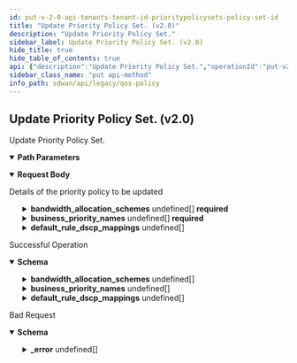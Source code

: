```yaml
---
id: put-v-2-0-api-tenants-tenant-id-prioritypolicysets-policy-set-id
title: "Update Priority Policy Set. (v2.0)"
description: "Update Priority Policy Set."
sidebar_label: Update Priority Policy Set. (v2.0)
hide_title: true
hide_table_of_contents: true
api: {"description":"Update Priority Policy Set.","operationId":"put-v2.0-api-tenants-tenant_id-prioritypolicysets-policy_set_id","parameters":[{"description":"Tenant Id","in":"path","name":"tenant_id","required":true,"schema":{"description":"Tenant Id","type":"string"}},{"description":"Policy Set id","in":"path","name":"policy_set_id","required":true,"schema":{"description":"Policy Set Id","type":"string"}}],"requestBody":{"content":{"application/json":{"schema":{"properties":{"bandwidth_allocation_schemes":{"description":"Bandwidth Allocation Schemes: Required(error = BANDWIDTH_ALLOCATION_SCHEME_REQD: Please provide Bandwidth Allocation scheme for set.) Size(max = 4, error = BANDWIDTH_ALLOCATION_SCHEME_LIST_SIZE_EXCEEDED: Bandwidth Allocation scheme list exceeds the limit of 4., min = 0) Valid ","items":{"properties":{"bandwidth_range":{"description":"Bandwidth Range","properties":{"high":{"description":"High","format":"double","type":"number"},"low":{"description":"Low","format":"double","type":"number"}}},"business_priorities":{"description":"Business Priorities","items":{"properties":{"bandwidth_allocation":{"description":"Bandwidth Allocation","format":"double","type":"number"},"bandwidth_split_per_type":{"description":"Bandwidth Split Per Type","properties":{"bulk":{"description":"Bulk","format":"double","type":"number"},"rt_audio":{"description":"Rt Audio","format":"double","type":"number"},"rt_video":{"description":"Rt Video","format":"double","type":"number"},"transactional":{"description":"Transactional","format":"double","type":"number"}}},"priority_number":{"description":"Priority Number","format":"int32","type":"integer"}}},"type":"array"}}},"type":"array"},"business_priority_names":{"description":"Business Priority Names: Required(error = BUSINESS_PRIORITY_NAMES_REQD: Business priority names required.) Size(max = 4, error = BUSINESS_PRIORITY_NAME_LIST_SIZE_EXCEEDED: Business priority name list exceeds the limit of 4., min = 0) Valid ","items":{"properties":{"priority_name":{"description":"Priority Name","type":"string"},"priority_num":{"description":"Priority Num","format":"int32","type":"integer"}}},"type":"array"},"clone_from":{"description":"Clone From: Digits(fraction = 0, integer = 20, INVALID_CLONE_FROM) ","type":"string"},"default_rule_dscp_mappings":{"description":"Default Rule Dscp Mappings: Valid Size(max = 16, message = INVALID_DSCP_MAPPINGS, min = 0) ","items":{"properties":{"dscp":{"description":"Dscp","items":{"description":"Dscp","type":"integer"},"type":"array"},"priority_number":{"description":"Priority Number","format":"int32","type":"integer"},"transfer_type":{"description":"Transfer Type","enum":["RT_AUDIO","RT_VIDEO","TRANSACTIONAL","BULK"],"type":"string"}}},"type":"array"},"defaultrule_policyset":{"description":"Defaultrule Policyset","type":"boolean"},"description":{"description":"Description: Size(max = 256, error = DESCRIPTION_EXCEEDS_LIMIT: Description length exceeds limit, min = 0) ","type":"string"},"id":{"description":"Id","type":"string"},"name":{"description":"Name: Required(error = NAME_REQD: Please provide resource name.) Size(max = 128, error = NAME_EXCEEDS_LIMIT: Name of the resource exceeds limit., min = 0) ","type":"string"},"tags":{"description":"Tags: ListString(allowDuplicate = false, allowEmpty = true, allowNull = true, length = 128, listMaxSize = 10, error = INVALID_TAG: Maximum 10 Unique tags of length 1024 each are allowed, noTrim = false, regex = [^,\\\\s]+, required = false) ","items":{"description":"Tags","type":"string"},"type":"array"},"template":{"description":"Template","type":"boolean"}},"required":["business_priority_names","bandwidth_allocation_schemes","name"]}}},"description":"Details of the priority policy to be updated"},"responses":{"200":{"content":{"application/json":{"schema":{"properties":{"bandwidth_allocation_schemes":{"description":"Bandwidth Allocation Schemes: Required(error = BANDWIDTH_ALLOCATION_SCHEME_REQD: Please provide Bandwidth Allocation scheme for set.) Size(max = 4, error = BANDWIDTH_ALLOCATION_SCHEME_LIST_SIZE_EXCEEDED: Bandwidth Allocation scheme list exceeds the limit of 4., min = 0) Valid ","items":{"properties":{"bandwidth_range":{"description":"Bandwidth Range","properties":{"high":{"description":"High","format":"double","type":"number"},"low":{"description":"Low","format":"double","type":"number"}}},"business_priorities":{"description":"Business Priorities","items":{"properties":{"bandwidth_allocation":{"description":"Bandwidth Allocation","format":"double","type":"number"},"bandwidth_split_per_type":{"description":"Bandwidth Split Per Type","properties":{"bulk":{"description":"Bulk","format":"double","type":"number"},"rt_audio":{"description":"Rt Audio","format":"double","type":"number"},"rt_video":{"description":"Rt Video","format":"double","type":"number"},"transactional":{"description":"Transactional","format":"double","type":"number"}}},"priority_number":{"description":"Priority Number","format":"int32","type":"integer"}}},"type":"array"}}},"type":"array"},"business_priority_names":{"description":"Business Priority Names: Required(error = BUSINESS_PRIORITY_NAMES_REQD: Business priority names required.) Size(max = 4, error = BUSINESS_PRIORITY_NAME_LIST_SIZE_EXCEEDED: Business priority name list exceeds the limit of 4., min = 0) Valid ","items":{"properties":{"priority_name":{"description":"Priority Name","type":"string"},"priority_num":{"description":"Priority Num","format":"int32","type":"integer"}}},"type":"array"},"clone_from":{"description":"Clone From: Digits(fraction = 0, integer = 20, INVALID_CLONE_FROM) ","type":"string"},"default_rule_dscp_mappings":{"description":"Default Rule Dscp Mappings: Valid Size(max = 16, message = INVALID_DSCP_MAPPINGS, min = 0) ","items":{"properties":{"dscp":{"description":"Dscp","items":{"description":"Dscp","type":"integer"},"type":"array"},"priority_number":{"description":"Priority Number","format":"int32","type":"integer"},"transfer_type":{"description":"Transfer Type","enum":["RT_AUDIO","RT_VIDEO","TRANSACTIONAL","BULK"],"type":"string"}}},"type":"array"},"defaultrule_policyset":{"description":"Defaultrule Policyset","type":"boolean"},"description":{"description":"Description: Size(max = 256, error = DESCRIPTION_EXCEEDS_LIMIT: Description length exceeds limit, min = 0) ","type":"string"},"id":{"description":"Id","type":"string"},"name":{"description":"Name: Required(error = NAME_REQD: Please provide resource name.) Size(max = 128, error = NAME_EXCEEDS_LIMIT: Name of the resource exceeds limit., min = 0) ","type":"string"},"tags":{"description":"Tags: ListString(allowDuplicate = false, allowEmpty = true, allowNull = true, length = 128, listMaxSize = 10, error = INVALID_TAG: Maximum 10 Unique tags of length 1024 each are allowed, noTrim = false, regex = [^,\\\\s]+, required = false) ","items":{"description":"Tags","type":"string"},"type":"array"},"template":{"description":"Template","type":"boolean"}},"required":["business_priority_names","bandwidth_allocation_schemes","name"]}}},"description":"Successful Operation"},"400":{"content":{"application/json":{"example":{"value":{"_error":[{"code":"INVALID_JSON_EXTRA_ATTRIBUTE"},{"code":"INVALID_JSON_COMMON_ATTR_MISMATCH"},{"code":"READONLY_CLONE_FROM"},{"code":"READONLY_DEFAULTRULE_POLICYSET_FLAG"},{"code":"BANDWIDTH_ALLOCATION_SCHEME_REQD"},{"code":"BANDWIDTH_ALLOCATION_SCHEME_LIST_SIZE_EXCEEDED"},{"code":"BUSINESS_PRIORITY_NAMES_REQD"},{"code":"BUSINESS_PRIORITY_NAME_LIST_SIZE_EXCEEDED"},{"code":"INVALID_DSCP_MAPPINGS"},{"code":"INVALID_PRIORITY_NUMBER"},{"code":"INVALID_DSCP_VALUE"},{"code":"DUPLICATE_DSCP_VALUE"},{"code":"BUSINESS_PRIORITY_NAME_REQD"},{"code":"BUSINESS_PRIORITY_NUMBER_REQD"},{"code":"BUSINESS_PRIORITY_NAME_EXCEEDS_LIMIT"}]}},"schema":{"properties":{"_error":{"items":{"properties":{"code":{"type":"string"},"message":{"type":"string"}}},"type":"array"}}}}},"description":"Bad Request"}},"tags":["QOS Policy"],"method":"put","path":"/v2.0/api/tenants/{tenant_id}/prioritypolicysets/{policy_set_id}","servers":[{"url":"https://api.us.cloudgenix.com"}],"jsonRequestBodyExample":{"bandwidth_allocation_schemes":[{"bandwidth_range":{"high":0,"low":0},"business_priorities":[{"bandwidth_allocation":0,"bandwidth_split_per_type":{"bulk":0,"rt_audio":0,"rt_video":0,"transactional":0},"priority_number":0}]}],"business_priority_names":[{"priority_name":"string","priority_num":0}],"clone_from":"string","default_rule_dscp_mappings":[{"dscp":[0],"priority_number":0,"transfer_type":"RT_AUDIO"}],"defaultrule_policyset":true,"description":"string","id":"string","name":"string","tags":["string"],"template":true},"info":{"contact":{},"description":"List of APIs used to manage the QoS policies.","title":"QOS Policy","version":"Latest"},"postman":{"name":"Update Priority Policy Set. (v2.0)","description":{"content":"Update Priority Policy Set.","type":"text/plain"},"url":{"path":["v2.0","api","tenants",":tenant_id","prioritypolicysets",":policy_set_id"],"host":["{{baseUrl}}"],"query":[],"variable":[{"disabled":false,"description":{"content":"(Required) Tenant Id","type":"text/plain"},"type":"any","value":"","key":"tenant_id"},{"disabled":false,"description":{"content":"(Required) Policy Set id","type":"text/plain"},"type":"any","value":"","key":"policy_set_id"}]},"header":[{"key":"Content-Type","value":"application/json"},{"key":"Accept","value":"application/json"}],"method":"PUT","body":{"mode":"raw","raw":"\"\"","options":{"raw":{"language":"json"}}}}}
sidebar_class_name: "put api-method"
info_path: sdwan/api/legacy/qos-policy
---
```



## Update Priority Policy Set. (v2.0)



Update Priority Policy Set.

<details style={{"marginBottom":"1rem"}} data-collapsed={false} open={true}><summary style={{}}><strong>Path Parameters</strong></summary><div><ul><ParamsItem className={"paramsItem"} param={{"description":"Tenant Id","in":"path","name":"tenant_id","required":true,"schema":{"description":"Tenant Id","type":"string"}}}></ParamsItem><ParamsItem className={"paramsItem"} param={{"description":"Policy Set id","in":"path","name":"policy_set_id","required":true,"schema":{"description":"Policy Set Id","type":"string"}}}></ParamsItem></ul></div></details><MimeTabs><TabItem label={"application/json"} value={"application/json-schema"}><details style={{}} data-collapsed={false} open={true}><summary style={{"textAlign":"left"}}><strong>Request Body</strong></summary><div style={{"textAlign":"left","marginLeft":"1rem"}}><div style={{"marginTop":"1rem","marginBottom":"1rem"}}>

Details of the priority policy to be updated

</div></div><ul style={{"marginLeft":"1rem"}}><SchemaItem collapsible={true} className={"schemaItem"}><details style={{}}><summary style={{}}><strong>bandwidth_allocation_schemes</strong><span style={{"opacity":"0.6"}}> undefined[]</span><strong style={{"fontSize":"var(--ifm-code-font-size)","color":"var(--openapi-required)"}}> required</strong></summary><div style={{"marginLeft":"1rem"}}><div style={{"marginTop":".5rem","marginBottom":".5rem"}}>

Bandwidth Allocation Schemes: Required(error = BANDWIDTH_ALLOCATION_SCHEME_REQD: Please provide Bandwidth Allocation scheme for set.) Size(max = 4, error = BANDWIDTH_ALLOCATION_SCHEME_LIST_SIZE_EXCEEDED: Bandwidth Allocation scheme list exceeds the limit of 4., min = 0) Valid 

</div><SchemaItem collapsible={true} className={"schemaItem"}><details style={{}}><summary style={{}}><strong>bandwidth_range</strong><span style={{"opacity":"0.6"}}> </span></summary><div style={{"marginLeft":"1rem"}}><div style={{"marginTop":".5rem","marginBottom":".5rem"}}>

Bandwidth Range

</div><SchemaItem collapsible={false} name={"high"} required={false} schemaDescription={"High"} schemaName={"double"} qualifierMessage={undefined} defaultValue={undefined}></SchemaItem><SchemaItem collapsible={false} name={"low"} required={false} schemaDescription={"Low"} schemaName={"double"} qualifierMessage={undefined} defaultValue={undefined}></SchemaItem></div></details></SchemaItem><SchemaItem collapsible={true} className={"schemaItem"}><details style={{}}><summary style={{}}><strong>business_priorities</strong><span style={{"opacity":"0.6"}}> undefined[]</span></summary><div style={{"marginLeft":"1rem"}}><div style={{"marginTop":".5rem","marginBottom":".5rem"}}>

Business Priorities

</div><SchemaItem collapsible={false} name={"bandwidth_allocation"} required={false} schemaDescription={"Bandwidth Allocation"} schemaName={"double"} qualifierMessage={undefined} defaultValue={undefined}></SchemaItem><SchemaItem collapsible={true} className={"schemaItem"}><details style={{}}><summary style={{}}><strong>bandwidth_split_per_type</strong><span style={{"opacity":"0.6"}}> </span></summary><div style={{"marginLeft":"1rem"}}><div style={{"marginTop":".5rem","marginBottom":".5rem"}}>

Bandwidth Split Per Type

</div><SchemaItem collapsible={false} name={"bulk"} required={false} schemaDescription={"Bulk"} schemaName={"double"} qualifierMessage={undefined} defaultValue={undefined}></SchemaItem><SchemaItem collapsible={false} name={"rt_audio"} required={false} schemaDescription={"Rt Audio"} schemaName={"double"} qualifierMessage={undefined} defaultValue={undefined}></SchemaItem><SchemaItem collapsible={false} name={"rt_video"} required={false} schemaDescription={"Rt Video"} schemaName={"double"} qualifierMessage={undefined} defaultValue={undefined}></SchemaItem><SchemaItem collapsible={false} name={"transactional"} required={false} schemaDescription={"Transactional"} schemaName={"double"} qualifierMessage={undefined} defaultValue={undefined}></SchemaItem></div></details></SchemaItem><SchemaItem collapsible={false} name={"priority_number"} required={false} schemaDescription={"Priority Number"} schemaName={"int32"} qualifierMessage={undefined} defaultValue={undefined}></SchemaItem></div></details></SchemaItem></div></details></SchemaItem><SchemaItem collapsible={true} className={"schemaItem"}><details style={{}}><summary style={{}}><strong>business_priority_names</strong><span style={{"opacity":"0.6"}}> undefined[]</span><strong style={{"fontSize":"var(--ifm-code-font-size)","color":"var(--openapi-required)"}}> required</strong></summary><div style={{"marginLeft":"1rem"}}><div style={{"marginTop":".5rem","marginBottom":".5rem"}}>

Business Priority Names: Required(error = BUSINESS_PRIORITY_NAMES_REQD: Business priority names required.) Size(max = 4, error = BUSINESS_PRIORITY_NAME_LIST_SIZE_EXCEEDED: Business priority name list exceeds the limit of 4., min = 0) Valid 

</div><SchemaItem collapsible={false} name={"priority_name"} required={false} schemaDescription={"Priority Name"} schemaName={"string"} qualifierMessage={undefined} defaultValue={undefined}></SchemaItem><SchemaItem collapsible={false} name={"priority_num"} required={false} schemaDescription={"Priority Num"} schemaName={"int32"} qualifierMessage={undefined} defaultValue={undefined}></SchemaItem></div></details></SchemaItem><SchemaItem collapsible={false} name={"clone_from"} required={false} schemaDescription={"Clone From: Digits(fraction = 0, integer = 20, INVALID_CLONE_FROM) "} schemaName={"string"} qualifierMessage={undefined} defaultValue={undefined}></SchemaItem><SchemaItem collapsible={true} className={"schemaItem"}><details style={{}}><summary style={{}}><strong>default_rule_dscp_mappings</strong><span style={{"opacity":"0.6"}}> undefined[]</span></summary><div style={{"marginLeft":"1rem"}}><div style={{"marginTop":".5rem","marginBottom":".5rem"}}>

Default Rule Dscp Mappings: Valid Size(max = 16, message = INVALID_DSCP_MAPPINGS, min = 0) 

</div><SchemaItem collapsible={false} name={"dscp"} required={false} schemaDescription={"Dscp"} schemaName={"integer[]"} qualifierMessage={undefined} defaultValue={undefined}></SchemaItem><SchemaItem collapsible={false} name={"priority_number"} required={false} schemaDescription={"Priority Number"} schemaName={"int32"} qualifierMessage={undefined} defaultValue={undefined}></SchemaItem><SchemaItem collapsible={false} name={"transfer_type"} required={false} schemaDescription={"Transfer Type"} schemaName={"string"} qualifierMessage={"**Possible values:** [`RT_AUDIO`, `RT_VIDEO`, `TRANSACTIONAL`, `BULK`]"} defaultValue={undefined}></SchemaItem></div></details></SchemaItem><SchemaItem collapsible={false} name={"defaultrule_policyset"} required={false} schemaDescription={"Defaultrule Policyset"} schemaName={"boolean"} qualifierMessage={undefined} defaultValue={undefined}></SchemaItem><SchemaItem collapsible={false} name={"description"} required={false} schemaDescription={"Description: Size(max = 256, error = DESCRIPTION_EXCEEDS_LIMIT: Description length exceeds limit, min = 0) "} schemaName={"string"} qualifierMessage={undefined} defaultValue={undefined}></SchemaItem><SchemaItem collapsible={false} name={"id"} required={false} schemaDescription={"Id"} schemaName={"string"} qualifierMessage={undefined} defaultValue={undefined}></SchemaItem><SchemaItem collapsible={false} name={"name"} required={true} schemaDescription={"Name: Required(error = NAME_REQD: Please provide resource name.) Size(max = 128, error = NAME_EXCEEDS_LIMIT: Name of the resource exceeds limit., min = 0) "} schemaName={"string"} qualifierMessage={undefined} defaultValue={undefined}></SchemaItem><SchemaItem collapsible={false} name={"tags"} required={false} schemaDescription={"Tags: ListString(allowDuplicate = false, allowEmpty = true, allowNull = true, length = 128, listMaxSize = 10, error = INVALID_TAG: Maximum 10 Unique tags of length 1024 each are allowed, noTrim = false, regex = [^,\\\\s]+, required = false) "} schemaName={"string[]"} qualifierMessage={undefined} defaultValue={undefined}></SchemaItem><SchemaItem collapsible={false} name={"template"} required={false} schemaDescription={"Template"} schemaName={"boolean"} qualifierMessage={undefined} defaultValue={undefined}></SchemaItem></ul></details></TabItem></MimeTabs><div><ApiTabs><TabItem label={"200"} value={"200"}><div>

Successful Operation

</div><div><MimeTabs groupId={"mime-type"}><TabItem label={"application/json"} value={"application/json"}><SchemaTabs groupId={"schema-tabs"}><TabItem label={"Schema"} value={"Schema"}><details style={{}} data-collapsed={false} open={true}><summary style={{"textAlign":"left"}}><strong>Schema</strong></summary><div style={{"textAlign":"left","marginLeft":"1rem"}}></div><ul style={{"marginLeft":"1rem"}}><SchemaItem collapsible={true} className={"schemaItem"}><details style={{}}><summary style={{}}><strong>bandwidth_allocation_schemes</strong><span style={{"opacity":"0.6"}}> undefined[]</span></summary><div style={{"marginLeft":"1rem"}}><div style={{"marginTop":".5rem","marginBottom":".5rem"}}>

Bandwidth Allocation Schemes: Required(error = BANDWIDTH_ALLOCATION_SCHEME_REQD: Please provide Bandwidth Allocation scheme for set.) Size(max = 4, error = BANDWIDTH_ALLOCATION_SCHEME_LIST_SIZE_EXCEEDED: Bandwidth Allocation scheme list exceeds the limit of 4., min = 0) Valid 

</div><SchemaItem collapsible={true} className={"schemaItem"}><details style={{}}><summary style={{}}><strong>bandwidth_range</strong><span style={{"opacity":"0.6"}}> </span></summary><div style={{"marginLeft":"1rem"}}><div style={{"marginTop":".5rem","marginBottom":".5rem"}}>

Bandwidth Range

</div><SchemaItem collapsible={false} name={"high"} required={false} schemaDescription={"High"} schemaName={"double"} qualifierMessage={undefined} defaultValue={undefined}></SchemaItem><SchemaItem collapsible={false} name={"low"} required={false} schemaDescription={"Low"} schemaName={"double"} qualifierMessage={undefined} defaultValue={undefined}></SchemaItem></div></details></SchemaItem><SchemaItem collapsible={true} className={"schemaItem"}><details style={{}}><summary style={{}}><strong>business_priorities</strong><span style={{"opacity":"0.6"}}> undefined[]</span></summary><div style={{"marginLeft":"1rem"}}><div style={{"marginTop":".5rem","marginBottom":".5rem"}}>

Business Priorities

</div><SchemaItem collapsible={false} name={"bandwidth_allocation"} required={false} schemaDescription={"Bandwidth Allocation"} schemaName={"double"} qualifierMessage={undefined} defaultValue={undefined}></SchemaItem><SchemaItem collapsible={true} className={"schemaItem"}><details style={{}}><summary style={{}}><strong>bandwidth_split_per_type</strong><span style={{"opacity":"0.6"}}> </span></summary><div style={{"marginLeft":"1rem"}}><div style={{"marginTop":".5rem","marginBottom":".5rem"}}>

Bandwidth Split Per Type

</div><SchemaItem collapsible={false} name={"bulk"} required={false} schemaDescription={"Bulk"} schemaName={"double"} qualifierMessage={undefined} defaultValue={undefined}></SchemaItem><SchemaItem collapsible={false} name={"rt_audio"} required={false} schemaDescription={"Rt Audio"} schemaName={"double"} qualifierMessage={undefined} defaultValue={undefined}></SchemaItem><SchemaItem collapsible={false} name={"rt_video"} required={false} schemaDescription={"Rt Video"} schemaName={"double"} qualifierMessage={undefined} defaultValue={undefined}></SchemaItem><SchemaItem collapsible={false} name={"transactional"} required={false} schemaDescription={"Transactional"} schemaName={"double"} qualifierMessage={undefined} defaultValue={undefined}></SchemaItem></div></details></SchemaItem><SchemaItem collapsible={false} name={"priority_number"} required={false} schemaDescription={"Priority Number"} schemaName={"int32"} qualifierMessage={undefined} defaultValue={undefined}></SchemaItem></div></details></SchemaItem></div></details></SchemaItem><SchemaItem collapsible={true} className={"schemaItem"}><details style={{}}><summary style={{}}><strong>business_priority_names</strong><span style={{"opacity":"0.6"}}> undefined[]</span></summary><div style={{"marginLeft":"1rem"}}><div style={{"marginTop":".5rem","marginBottom":".5rem"}}>

Business Priority Names: Required(error = BUSINESS_PRIORITY_NAMES_REQD: Business priority names required.) Size(max = 4, error = BUSINESS_PRIORITY_NAME_LIST_SIZE_EXCEEDED: Business priority name list exceeds the limit of 4., min = 0) Valid 

</div><SchemaItem collapsible={false} name={"priority_name"} required={false} schemaDescription={"Priority Name"} schemaName={"string"} qualifierMessage={undefined} defaultValue={undefined}></SchemaItem><SchemaItem collapsible={false} name={"priority_num"} required={false} schemaDescription={"Priority Num"} schemaName={"int32"} qualifierMessage={undefined} defaultValue={undefined}></SchemaItem></div></details></SchemaItem><SchemaItem collapsible={false} name={"clone_from"} required={false} schemaDescription={"Clone From: Digits(fraction = 0, integer = 20, INVALID_CLONE_FROM) "} schemaName={"string"} qualifierMessage={undefined} defaultValue={undefined}></SchemaItem><SchemaItem collapsible={true} className={"schemaItem"}><details style={{}}><summary style={{}}><strong>default_rule_dscp_mappings</strong><span style={{"opacity":"0.6"}}> undefined[]</span></summary><div style={{"marginLeft":"1rem"}}><div style={{"marginTop":".5rem","marginBottom":".5rem"}}>

Default Rule Dscp Mappings: Valid Size(max = 16, message = INVALID_DSCP_MAPPINGS, min = 0) 

</div><SchemaItem collapsible={false} name={"dscp"} required={false} schemaDescription={"Dscp"} schemaName={"integer[]"} qualifierMessage={undefined} defaultValue={undefined}></SchemaItem><SchemaItem collapsible={false} name={"priority_number"} required={false} schemaDescription={"Priority Number"} schemaName={"int32"} qualifierMessage={undefined} defaultValue={undefined}></SchemaItem><SchemaItem collapsible={false} name={"transfer_type"} required={false} schemaDescription={"Transfer Type"} schemaName={"string"} qualifierMessage={"**Possible values:** [`RT_AUDIO`, `RT_VIDEO`, `TRANSACTIONAL`, `BULK`]"} defaultValue={undefined}></SchemaItem></div></details></SchemaItem><SchemaItem collapsible={false} name={"defaultrule_policyset"} required={false} schemaDescription={"Defaultrule Policyset"} schemaName={"boolean"} qualifierMessage={undefined} defaultValue={undefined}></SchemaItem><SchemaItem collapsible={false} name={"description"} required={false} schemaDescription={"Description: Size(max = 256, error = DESCRIPTION_EXCEEDS_LIMIT: Description length exceeds limit, min = 0) "} schemaName={"string"} qualifierMessage={undefined} defaultValue={undefined}></SchemaItem><SchemaItem collapsible={false} name={"id"} required={false} schemaDescription={"Id"} schemaName={"string"} qualifierMessage={undefined} defaultValue={undefined}></SchemaItem><SchemaItem collapsible={false} name={"name"} required={false} schemaDescription={"Name: Required(error = NAME_REQD: Please provide resource name.) Size(max = 128, error = NAME_EXCEEDS_LIMIT: Name of the resource exceeds limit., min = 0) "} schemaName={"string"} qualifierMessage={undefined} defaultValue={undefined}></SchemaItem><SchemaItem collapsible={false} name={"tags"} required={false} schemaDescription={"Tags: ListString(allowDuplicate = false, allowEmpty = true, allowNull = true, length = 128, listMaxSize = 10, error = INVALID_TAG: Maximum 10 Unique tags of length 1024 each are allowed, noTrim = false, regex = [^,\\\\s]+, required = false) "} schemaName={"string[]"} qualifierMessage={undefined} defaultValue={undefined}></SchemaItem><SchemaItem collapsible={false} name={"template"} required={false} schemaDescription={"Template"} schemaName={"boolean"} qualifierMessage={undefined} defaultValue={undefined}></SchemaItem></ul></details></TabItem><TabItem label={"Example (from schema)"} value={"Example (from schema)"}><ResponseSamples responseExample={"{\n  \"bandwidth_allocation_schemes\": [\n    {\n      \"bandwidth_range\": {\n        \"high\": 0,\n        \"low\": 0\n      },\n      \"business_priorities\": [\n        {\n          \"bandwidth_allocation\": 0,\n          \"bandwidth_split_per_type\": {\n            \"bulk\": 0,\n            \"rt_audio\": 0,\n            \"rt_video\": 0,\n            \"transactional\": 0\n          },\n          \"priority_number\": 0\n        }\n      ]\n    }\n  ],\n  \"business_priority_names\": [\n    {\n      \"priority_name\": \"string\",\n      \"priority_num\": 0\n    }\n  ],\n  \"clone_from\": \"string\",\n  \"default_rule_dscp_mappings\": [\n    {\n      \"dscp\": [\n        0\n      ],\n      \"priority_number\": 0,\n      \"transfer_type\": \"RT_AUDIO\"\n    }\n  ],\n  \"defaultrule_policyset\": true,\n  \"description\": \"string\",\n  \"id\": \"string\",\n  \"name\": \"string\",\n  \"tags\": [\n    \"string\"\n  ],\n  \"template\": true\n}"} language={"json"}></ResponseSamples></TabItem></SchemaTabs></TabItem></MimeTabs></div></TabItem><TabItem label={"400"} value={"400"}><div>

Bad Request

</div><div><MimeTabs groupId={"mime-type"}><TabItem label={"application/json"} value={"application/json"}><SchemaTabs groupId={"schema-tabs"}><TabItem label={"Schema"} value={"Schema"}><details style={{}} data-collapsed={false} open={true}><summary style={{"textAlign":"left"}}><strong>Schema</strong></summary><div style={{"textAlign":"left","marginLeft":"1rem"}}></div><ul style={{"marginLeft":"1rem"}}><SchemaItem collapsible={true} className={"schemaItem"}><details style={{}}><summary style={{}}><strong>_error</strong><span style={{"opacity":"0.6"}}> undefined[]</span></summary><div style={{"marginLeft":"1rem"}}><SchemaItem collapsible={false} name={"code"} required={false} schemaDescription={undefined} schemaName={"string"} qualifierMessage={undefined} defaultValue={undefined}></SchemaItem><SchemaItem collapsible={false} name={"message"} required={false} schemaDescription={undefined} schemaName={"string"} qualifierMessage={undefined} defaultValue={undefined}></SchemaItem></div></details></SchemaItem></ul></details></TabItem><TabItem label={"Example (from schema)"} value={"Example (from schema)"}><ResponseSamples responseExample={"{\n  \"_error\": [\n    {\n      \"code\": \"string\",\n      \"message\": \"string\"\n    }\n  ]\n}"} language={"json"}></ResponseSamples></TabItem><TabItem label={"Example"} value={"Example"}><ResponseSamples responseExample={"{\n  \"value\": {\n    \"_error\": [\n      {\n        \"code\": \"INVALID_JSON_EXTRA_ATTRIBUTE\"\n      },\n      {\n        \"code\": \"INVALID_JSON_COMMON_ATTR_MISMATCH\"\n      },\n      {\n        \"code\": \"READONLY_CLONE_FROM\"\n      },\n      {\n        \"code\": \"READONLY_DEFAULTRULE_POLICYSET_FLAG\"\n      },\n      {\n        \"code\": \"BANDWIDTH_ALLOCATION_SCHEME_REQD\"\n      },\n      {\n        \"code\": \"BANDWIDTH_ALLOCATION_SCHEME_LIST_SIZE_EXCEEDED\"\n      },\n      {\n        \"code\": \"BUSINESS_PRIORITY_NAMES_REQD\"\n      },\n      {\n        \"code\": \"BUSINESS_PRIORITY_NAME_LIST_SIZE_EXCEEDED\"\n      },\n      {\n        \"code\": \"INVALID_DSCP_MAPPINGS\"\n      },\n      {\n        \"code\": \"INVALID_PRIORITY_NUMBER\"\n      },\n      {\n        \"code\": \"INVALID_DSCP_VALUE\"\n      },\n      {\n        \"code\": \"DUPLICATE_DSCP_VALUE\"\n      },\n      {\n        \"code\": \"BUSINESS_PRIORITY_NAME_REQD\"\n      },\n      {\n        \"code\": \"BUSINESS_PRIORITY_NUMBER_REQD\"\n      },\n      {\n        \"code\": \"BUSINESS_PRIORITY_NAME_EXCEEDS_LIMIT\"\n      }\n    ]\n  }\n}"} language={"json"}></ResponseSamples></TabItem></SchemaTabs></TabItem></MimeTabs></div></TabItem></ApiTabs></div>
      